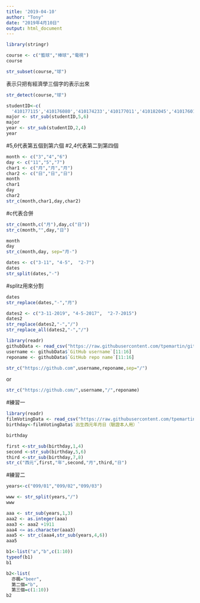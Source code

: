 ```yaml
---
title: '2019-04-10'
author: "Tony"
date: "2019年4月10日"
output: html_document
---
```

```r
library(stringr)
```


```r
course <- c("籃球","棒球","電視")
course
```

```r
str_subset(course,"球")
```
表示只把有經濟學三個字的表示出來
```r
str_detect(course,"球")
```

```r
studentID<-c(
  '410177115','410176080','410174233','410177011','410182045','410176014')
major <- str_sub(studentID,5,6)
major
year <- str_sub(studentID,2,4)
year
```
#5,6代表第五個到第六個
#2,4代表第二到第四個

```r
month <- c("3","4","6")
day <- c("11","5","7")
char1 <- c("月","月","月")
char2 <- c("日","日","日")
month
char1
day 
char2
str_c(month,char1,day,char2)
```
#c代表合併
```r
str_c(month,c("月"),day,c("日"))
str_c(month,"",day,"日")
```
```r
month
day
str_c(month,day, sep="月-")
```

```r
dates <- c("3-11", "4-5",  "2-7")
dates
str_split(dates,"-")
```
#splitz用來分割

```r
dates
str_replace(dates,"-","月")
```

```r
dates2 <- c("3-11-2019", "4-5-2017",  "2-7-2015")
dates2
str_replace(dates2,"-","/")
str_replace_all(dates2,"-","/")
```

```r
library(readr)
githubData <- read_csv("https://raw.githubusercontent.com/tpemartin/github-data/master/githubData.csv")
username <- githubData$`GitHub username`[11:16]
reponame <- githubData$`GitHub repo name`[11:16]
```

```r

str_c("https://github.com",username,reponame,sep="/")
```
or
```r
str_c("https://github.com/",username,"/",reponame)
```

#練習一
```r
library(readr)
filmVotingData <- read_csv("https://raw.githubusercontent.com/tpemartin/github-data/master/%E7%AC%AC%E4%B8%89%E5%B1%86%E7%B6%93%E6%BF%9F%E6%92%AD%E5%AE%A2%E7%AB%B6%E8%B3%BD%E5%8F%83%E8%B3%BD%E4%BD%9C%E5%93%81%E6%8A%95%E7%A5%A8%E7%B5%90%E6%9E%9C%E6%A8%A3%E6%9C%AC%20-%20Sheet1.csv")
birthday<-filmVotingData$`出生西元年月日（驗證本人用）`
```

```r
birthday
```

```r
first <-str_sub(birthday,1,4)
second <-str_sub(birthday,5,6)
third <-str_sub(birthday,7,8)
str_c("西元",first,"年",second,"月",third,"日")
```
#練習二
```r
years<-c("099/01","099/02","099/03")
```

```r
www <- str_split(years,"/")
www
```

```r
aaa <- str_sub(years,1,3)
aaa2 <- as.integer(aaa)
aaa3 <- aaa2 +1911
aaa4 <= as.character(aaa3)
aaa5 <- str_c(aaa4,str_sub(years,4,6))
aaa5
```

```r
b1<-list("a","b",c(1:10))
typeof(b1)
b1
```

```r
b2<-list(
  亦楓="beer",
  第二個="b",
  第三個=c(1:10))
b2
```

